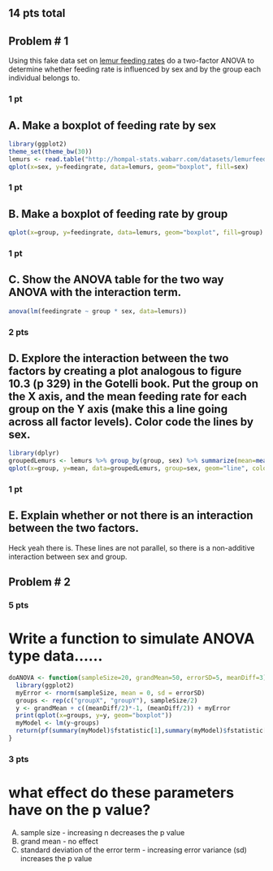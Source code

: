 ## 14 pts total

## Problem # 1

Using this fake data set on [lemur feeding rates](http://hompal-stats.wabarr.com/datasets/lemurfeeding.txt) do a two-factor ANOVA to determine whether feeding rate is influenced by sex and by the group each individual belongs to. 

### 1 pt

## A.  Make a boxplot of feeding rate by sex

```r
library(ggplot2)
theme_set(theme_bw(30))
lemurs <- read.table("http://hompal-stats.wabarr.com/datasets/lemurfeeding.txt", header=TRUE)
qplot(x=sex, y=feedingrate, data=lemurs, geom="boxplot", fill=sex)
```

### 1 pt

## B.  Make a boxplot of feeding rate by group

```r
qplot(x=group, y=feedingrate, data=lemurs, geom="boxplot", fill=group)
```

### 1 pt

## C.  Show the ANOVA table for the two way ANOVA with the interaction term.

```r
anova(lm(feedingrate ~ group * sex, data=lemurs))
```

### 2 pts

## D.  Explore the interaction between the two factors by creating a plot analogous to figure 10.3 (p 329) in the Gotelli book. Put the group on the X axis, and the mean feeding rate for each group on the Y axis (make this a line going across all factor levels). Color code the lines by sex. 

```r
library(dplyr)
groupedLemurs <- lemurs %>% group_by(group, sex) %>% summarize(mean=mean(feedingrate))
qplot(x=group, y=mean, data=groupedLemurs, group=sex, geom="line", color=sex)
```


### 1 pt

## E. Explain whether or not there is an interaction between the two factors.  

Heck yeah there is.  These lines are not parallel, so there is a non-additive interaction between sex and group.

## Problem # 2

### 5 pts

# Write a function to simulate ANOVA type data......

```r

doANOVA <- function(sampleSize=20, grandMean=50, errorSD=5, meanDiff=3) {
  library(ggplot2)
  myError <- rnorm(sampleSize, mean = 0, sd = errorSD)
  groups <- rep(c("groupX", "groupY"), sampleSize/2)
  y <- grandMean + c((meanDiff/2)*-1, (meanDiff/2)) + myError
  print(qplot(x=groups, y=y, geom="boxplot"))
  myModel <- lm(y~groups)
  return(pf(summary(myModel)$fstatistic[1],summary(myModel)$fstatistic[2],summary(myModel)$fstatistic[3], lower.tail = FALSE))
}

```

### 3 pts

# what effect do these parameters have on the p value?

A.  sample size - increasing n decreases the p value
B.  grand mean - no effect
C.  standard deviation of the error term - increasing error variance (sd) increases the p value